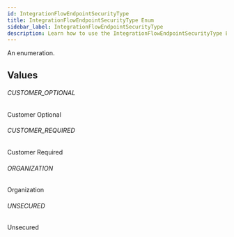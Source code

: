 ```yaml
---
id: IntegrationFlowEndpointSecurityType
title: IntegrationFlowEndpointSecurityType Enum
sidebar_label: IntegrationFlowEndpointSecurityType
description: Learn how to use the IntegrationFlowEndpointSecurityType Enum for Builder's API.
---
```


An enumeration.

## Values

###### CUSTOMER_OPTIONAL

Customer Optional

###### CUSTOMER_REQUIRED

Customer Required

###### ORGANIZATION

Organization

###### UNSECURED

Unsecured
